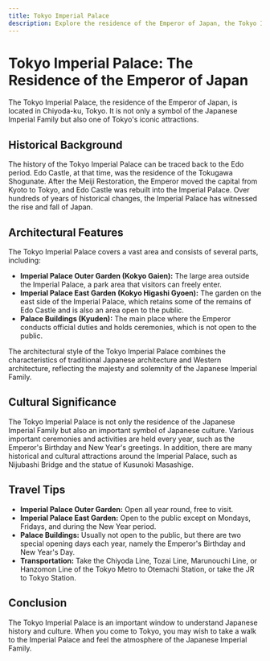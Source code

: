 ```yaml
---
title: Tokyo Imperial Palace
description: Explore the residence of the Emperor of Japan, the Tokyo Imperial Palace, and learn about its history, architecture, and cultural significance.
---
```


# Tokyo Imperial Palace: The Residence of the Emperor of Japan

The Tokyo Imperial Palace, the residence of the Emperor of Japan, is located in Chiyoda-ku, Tokyo. It is not only a symbol of the Japanese Imperial Family but also one of Tokyo's iconic attractions.

## Historical Background

The history of the Tokyo Imperial Palace can be traced back to the Edo period. Edo Castle, at that time, was the residence of the Tokugawa Shogunate. After the Meiji Restoration, the Emperor moved the capital from Kyoto to Tokyo, and Edo Castle was rebuilt into the Imperial Palace. Over hundreds of years of historical changes, the Imperial Palace has witnessed the rise and fall of Japan.

## Architectural Features

The Tokyo Imperial Palace covers a vast area and consists of several parts, including:

- **Imperial Palace Outer Garden (Kokyo Gaien):** The large area outside the Imperial Palace, a park area that visitors can freely enter.
- **Imperial Palace East Garden (Kokyo Higashi Gyoen):** The garden on the east side of the Imperial Palace, which retains some of the remains of Edo Castle and is also an area open to the public.
- **Palace Buildings (Kyuden):** The main place where the Emperor conducts official duties and holds ceremonies, which is not open to the public.

The architectural style of the Tokyo Imperial Palace combines the characteristics of traditional Japanese architecture and Western architecture, reflecting the majesty and solemnity of the Japanese Imperial Family.

## Cultural Significance

The Tokyo Imperial Palace is not only the residence of the Japanese Imperial Family but also an important symbol of Japanese culture. Various important ceremonies and activities are held every year, such as the Emperor's Birthday and New Year's greetings. In addition, there are many historical and cultural attractions around the Imperial Palace, such as Nijubashi Bridge and the statue of Kusunoki Masashige.

## Travel Tips

- **Imperial Palace Outer Garden:** Open all year round, free to visit.
- **Imperial Palace East Garden:** Open to the public except on Mondays, Fridays, and during the New Year period.
- **Palace Buildings:** Usually not open to the public, but there are two special opening days each year, namely the Emperor's Birthday and New Year's Day.
- **Transportation:** Take the Chiyoda Line, Tozai Line, Marunouchi Line, or Hanzomon Line of the Tokyo Metro to Otemachi Station, or take the JR to Tokyo Station.

## Conclusion

The Tokyo Imperial Palace is an important window to understand Japanese history and culture. When you come to Tokyo, you may wish to take a walk to the Imperial Palace and feel the atmosphere of the Japanese Imperial Family.
